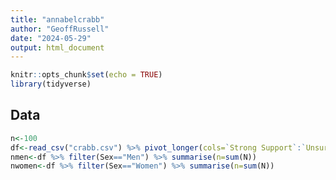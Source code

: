 ```yaml
---
title: "annabelcrabb"
author: "GeoffRussell"
date: "2024-05-29"
output: html_document
---
```


```r
knitr::opts_chunk$set(echo = TRUE)
library(tidyverse)
```

## Data 

```r
n<-100
df<-read_csv("crabb.csv") %>% pivot_longer(cols=`Strong Support`:`Unsure`,names_to="View",values_to="N")
nmen<-df %>% filter(Sex=="Men") %>% summarise(n=sum(N)) 
nwomen<-df %>% filter(Sex=="Women") %>% summarise(n=sum(N))


```
